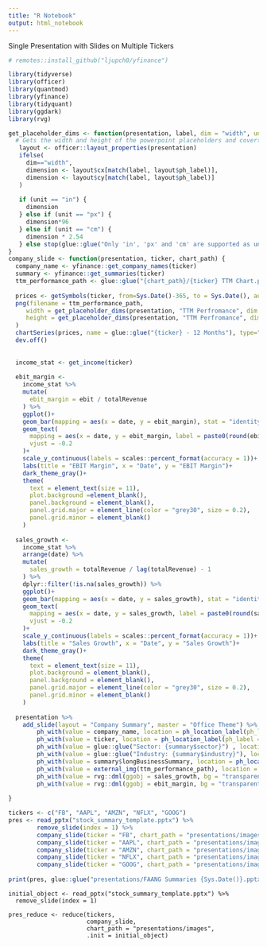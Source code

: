 ```yaml
---
title: "R Notebook"
output: html_notebook
---
```


Single Presentation with Slides on Multiple Tickers


```r


# remotes::install_github("ljupch0/yfinance")

library(tidyverse)
library(officer)
library(quantmod)
library(yfinance)
library(tidyquant)
library(ggdark)
library(rvg)

get_placeholder_dims <- function(presentation, label, dim = "width", unit = "in") {
  # Gets the width and height of the powerpoint placeholders and coverts them to needed unit
   layout <- officer::layout_properties(presentation)
   ifelse(
     dim=="width",
     dimension <- layout$cx[match(label, layout$ph_label)],
     dimension <- layout$cy[match(label, layout$ph_label)]
   )
   
   if (unit == "in") {
     dimension
   } else if (unit == "px") {
     dimension*96
   } else if (unit == "cm") {
     dimension * 2.54
   } else stop(glue::glue("Only 'in', 'px' and 'cm' are supported as units. You entered '{unit}'."))
}
company_slide <- function(presentation, ticker, chart_path) {
  company_name <- yfinance::get_company_names(ticker)
  summary <- yfinance::get_summaries(ticker)
  ttm_performance_path <- glue::glue("{chart_path}/{ticker} TTM Chart.png")
  
  prices <- getSymbols(ticker, from=Sys.Date()-365, to = Sys.Date(), auto.assign = FALSE)
  png(filename = ttm_performance_path, 
     width = get_placeholder_dims(presentation, "TTM Perfromance", dim ="width", unit = "px"),
     height = get_placeholder_dims(presentation, "TTM Perfromance", dim = "hight", unit = "px")
  )
  chartSeries(prices, name = glue::glue("{ticker} - 12 Months"), type="line")
  dev.off()
  
  
  income_stat <- get_income(ticker)
  
  ebit_margin <- 
    income_stat %>% 
    mutate(
      ebit_margin = ebit / totalRevenue
    ) %>% 
    ggplot()+
    geom_bar(mapping = aes(x = date, y = ebit_margin), stat = "identity", fill = "#5efc82", width = 0.4)+
    geom_text(
      mapping = aes(x = date, y = ebit_margin, label = paste0(round(ebit_margin*100, 2), "%")),
      vjust = -0.2
    )+
    scale_y_continuous(labels = scales::percent_format(accuracy = 1))+
    labs(title = "EBIT Margin", x = "Date", y = "EBIT Margin")+
    dark_theme_gray()+
    theme(
      text = element_text(size = 11),
      plot.background =element_blank(), 
      panel.background = element_blank(),
      panel.grid.major = element_line(color = "grey30", size = 0.2),
      panel.grid.minor = element_blank()
    )
  
  sales_growth <- 
    income_stat %>% 
    arrange(date) %>% 
    mutate(
      sales_growth = totalRevenue / lag(totalRevenue) - 1
    ) %>% 
    dplyr::filter(!is.na(sales_growth)) %>% 
    ggplot()+
    geom_bar(mapping = aes(x = date, y = sales_growth), stat = "identity", fill = "#6200ea", width = 0.4)+
    geom_text(
      mapping = aes(x = date, y = sales_growth, label = paste0(round(sales_growth*100, 2), "%")),
      vjust = -0.2
    )+
    scale_y_continuous(labels = scales::percent_format(accuracy = 1))+
    labs(title = "Sales Growth", x = "Date", y = "Sales Growth")+
    dark_theme_gray()+
    theme(
      text = element_text(size = 11),
      plot.background = element_blank(),
      panel.background = element_blank(),
      panel.grid.major = element_line(color = "grey30", size = 0.2),
      panel.grid.minor = element_blank()
    )
  
  presentation %>% 
    add_slide(layout = "Company Summary", master = "Office Theme") %>%
        ph_with(value = company_name, location = ph_location_label(ph_label = "Company Name")  ) %>% 
        ph_with(value = ticker, location = ph_location_label(ph_label = "Ticker")  ) %>% 
        ph_with(value = glue::glue("Sector: {summary$sector}") , location = ph_location_label(ph_label = "Sector")  ) %>% 
        ph_with(value = glue::glue("Industry: {summary$industry}"), location = ph_location_label(ph_label = "Industry")  ) %>% 
        ph_with(value = summary$longBusinessSummary, location = ph_location_label(ph_label = "Company Summary")  ) %>% 
        ph_with(value = external_img(ttm_performance_path), location = ph_location_label(ph_label = "TTM Perfromance")  ) %>% 
        ph_with(value = rvg::dml(ggobj = sales_growth, bg = "transparent"), location = ph_location_label(ph_label = "Sales Growth")  ) %>% 
        ph_with(value = rvg::dml(ggobj = ebit_margin, bg = "transparent"), location = ph_location_label(ph_label = "EBIT Margin")  ) 
  
}
```



```r
tickers <- c("FB", "AAPL", "AMZN", "NFLX", "GOOG")
pres <- read_pptx("stock_summary_template.pptx") %>% 
        remove_slide(index = 1) %>%
        company_slide(ticker = "FB", chart_path = "presentations/images") %>% 
        company_slide(ticker = "AAPL", chart_path = "presentations/images") %>% 
        company_slide(ticker = "AMZN", chart_path = "presentations/images") %>% 
        company_slide(ticker = "NFLX", chart_path = "presentations/images") %>% 
        company_slide(ticker = "GOOG", chart_path = "presentations/images")
      
print(pres, glue::glue("presentations/FAANG Summaries {Sys.Date()}.pptx"))
```

```
initial_object <- read_pptx("stock_summary_template.pptx") %>% 
  remove_slide(index = 1)
  
pres_reduce <- reduce(tickers, 
                      company_slide, 
                      chart_path = "presentations/images",
                      .init = initial_object)
```